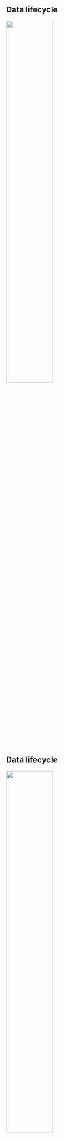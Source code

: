 ## Data lifecycle

![](images/data-lifecycle-0.png){width=50% fig-align='center'}


## Data lifecycle

![](images/data-lifecycle-3.png){width=50% fig-align='center'}

